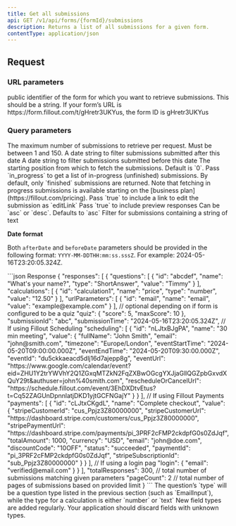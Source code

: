 ```yaml
---
title: Get all submissions
api: GET /v1/api/forms/{formId}/submissions
description: Returns a list of all submissions for a given form.
contentType: application/json
---
```


## Request

### URL parameters
<ParamField path="formId" type="string" required>
public identifier of the form for which you want to retrieve submissions. This should be a string. If your form’s URL is https://form.fillout.com/t/gHretr3UKYus, the form ID is gHretr3UKYus
</ParamField>

### Query parameters

<ParamField query="limit" type="number" optional default="50">
  The maximum number of submissions to retrieve per request. Must be between 1 and 150.
</ParamField>

<ParamField query="afterDate" type="string" optional>
A date string to filter submissions submitted after this date
</ParamField>

<ParamField query="beforeDate" type="string" optional>
A date string to filter submissions submitted before this date
</ParamField>

<ParamField query="offset" type="number" optional>
The starting position from which to fetch the submissions. Default is `0`.
</ParamField>

<ParamField query="status" type="string" optional>
Pass `in_progress` to get a list of in-progress (unfinished) submissions. By default, only `finished` submissions are returned. Note that fetching in progress submissions is available starting on the [business plan](https://fillout.com/pricing).
</ParamField>

<ParamField query="includeEditLink" type="boolean" optional>
  Pass `true` to include a link to edit the submission as `editLink`
</ParamField>

<ParamField query="includePreview" type="boolean" optional>
  Pass `true` to include preview responses
</ParamField>

<ParamField query="sort" type="string" optional>
  Can be `asc` or `desc`. Defaults to `asc`
</ParamField>

<ParamField query="search" type="string" optional>
  Filter for submissions containing a string of text
</ParamField>

**Date format**

Both `afterDate` and `beforeDate` parameters should be provided in the following format: `YYYY-MM-DDTHH:mm:ss.sssZ`. For example: 2024-05-16T23:20:05.324Z.

<ResponseExample>
```json Response
{
	"responses": [
		{
			"questions": [
				{
					"id": "abcdef",
					"name": "What's your name?",
					"type": "ShortAnswer",
					"value": "Timmy"
				}
			],
			"calculations": [
				{
					"id": "calculation1",
					"name": "price",
					"type": "number",
					"value": "12.50"
				}
			],
			"urlParameters": [
				{
					"id": "email",
					"name": "email",
					"value": "example@example.com"
				}
			],
			// optional depending on if form is configured to be a quiz
			"quiz": {
				"score": 5,
				"maxScore": 10
			},
			"submissionId": "abc",
			"submissionTime": "2024-05-16T23:20:05.324Z",
			// If using Fillout Scheduling
			"scheduling": [
				{
					"id": "nLJtxBJgPA",
					"name": "30 min meeting",
					"value": {
						"fullName": "John Smith",
						"email": "john@smith.com",
						"timezone": "Europe/London",
						"eventStartTime": "2024-05-20T09:00:00.000Z",
						"eventEndTime": "2024-05-20T09:30:00.000Z",
						"eventId": "du5ckkaeacd5dlj16d7ajepp8g",
						"eventUrl": "https://www.google.com/calendar/event?eid=ZHU1Y2trYWVhY2Q1ZGxqMTZkN2FqZXBwOGcgYXJjaGllQGZpbGxvdXQuY29t&authuser=john%40smith.com",
						"rescheduleOrCancelUrl": "https://schedule.fillout.com/event/3EhDXDtvEtus?t=Cq52ZAGUnDpnnlatjDKD1yjtGCFNGajY"
					}
				}
			],
			// If using Fillout Payments
			"payments": [
				{
					"id": "cLJtxCKgdL",
					"name": "Complete checkout",
					"value": {
						"stripeCustomerId": "cus_Ppjz3Z80000000",
						"stripeCustomerUrl": "https://dashboard.stripe.com/customers/cus_Ppjz3Z80000000",
						"stripePaymentUrl": "https://dashboard.stripe.com/payments/pi_3PRF2cFMP2ckdpfG0s0ZdJqf",
						"totalAmount": 1000,
						"currency": "USD",
						"email": "john@doe.com",
						"discountCode": "10OFF",
						"status": "succeeded",
						"paymentId": "pi_3PRF2cFMP2ckdpfG0s0ZdJqf",
						"stripeSubscriptionId": "sub_Ppjz3Z80000000"
					}
				}
			],
			// If using a login pag
			"login": {
          "email": "verified@email.com"
      }
		}
	],
	"totalResponses": 300, // total number of submissions matching given parameters
	"pageCount": 2 // total number of pages of submissions based on provided limit
}
```
</ResponseExample>
The question’s `type` will be a question type listed in the previous section (such as `EmailInput`), while the type for a calculation is either `number` or `text`

<Warning>
  New field types are added regularly. Your application should discard fields with unknown types.
</Warning>
